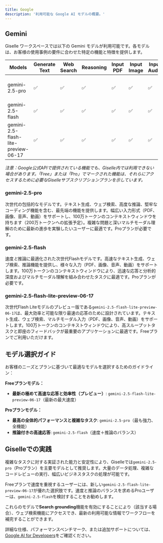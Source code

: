 ```yaml
---
title: Google
description: '利用可能な Google AI モデルの概要。'
---
```


## Gemini
Giselle ワークスペースでは以下の Gemini モデルが利用可能です。各モデルは、お客様の使用事例の要件に合わせた特定の機能と特徴を提供します。

| Models | Generate Text | Web Search | Reasoning | Input PDF | Input Image | Input Audio | Input Video | Context Window | Plan@Giselle |
| --------------------------------- | --------------| ------------ | ----------- | ----------- | ------------- | ------------ | ------------ | ----------------- | --------------- |
| gemini-2.5-pro | ✅ | ✅ | ✅ | ✅ | ✅ | ✅ | ✅ | 1M tokens (2M soon) | Pro |
| gemini-2.5-flash | ✅ | ✅ | ✅ | ✅ | ✅ | ✅ | ✅ | 1M tokens | Pro |
| gemini-2.5-flash-lite-preview-06-17 | ✅ | ✅ | ✅ | ✅ | ✅ | ✅ | ✅ | 1M tokens | Free |

*注意：Google公式APIで提供されている機能でも、Giselle内では利用できない場合があります。「Free」または「Pro」でマークされた機能は、それらにアクセスするために必要なGiselleサブスクリプションプランを示しています。*

### gemini-2.5-pro
次世代の包括的なモデルです。テキスト生成、ウェブ検索、高度な推論、堅牢なコーディング機能を含む、最先端の機能を提供します。幅広い入力形式（PDF、画像、音声、動画）をサポートし、100万トークンのコンテキストウィンドウを持ちます（200万トークンへの拡張予定）。複雑な問題と深いマルチモーダル理解のために最新の進歩を実験したいユーザーに最適です。Proプランが必要です。

### gemini-2.5-flash
速度*と*推論に最適化された次世代Flashモデルです。高速なテキスト生成、ウェブ検索、推論機能を提供し、様々な入力（PDF、画像、音声、動画）をサポートします。100万トークンのコンテキストウィンドウにより、迅速な応答と分析的深度およびマルチモーダル理解を組み合わせたタスクに最適です。Proプランが必要です。

### gemini-2.5-flash-lite-preview-06-17
次世代Flash Liteモデルのプレビュー版である`gemini-2.5-flash-lite-preview-06-17`は、最大効率と可能な限り最速の応答のために設計されています。テキスト生成、ウェブ検索、マルチモーダル入力（PDF、画像、音声、動画）をサポートします。100万トークンのコンテキストウィンドウにより、高スループットタスクと即座のフィードバックが最重要のアプリケーションに最適です。Freeプランでご利用いただけます。

## モデル選択ガイド
お客様のニーズとプランに基づいて最適なモデルを選択するためのガイドライン：

**Freeプランモデル：**
* **最新の極めて高速な応答と効率性（プレビュー）**: `gemini-2.5-flash-lite-preview-06-17`（最新の最大速度）

**Proプランモデル：**
* **最高の全体的パフォーマンスと複雑なタスク**: `gemini-2.5-pro`（最も強力、全機能）
* **推論付きの高速応答**: `gemini-2.5-flash`（速度＋推論のバランス）

## Giselleでの実践
複雑なタスクに対する実証された能力と安定性により、Giselleでは`gemini-2.5-pro`（Proプラン）を主要モデルとして推奨します。大量のデータ処理、複雑なコードレビューの実行、幅広いビジネスタスクの処理が可能です。

Freeプランで速度を重視するユーザーには、新しい`gemini-2.5-flash-lite-preview-06-17`が優れた選択肢です。速度と推論のバランスを求めるProユーザーは、`gemini-2.5-flash`を検討することをお勧めします。

これらのモデルで**Search grounding**機能を有効にすることにより（該当する場合）、ウェブ検索機能にアクセスでき、最新の利用可能な情報でワークフローを補完することができます。

詳細な仕様、パフォーマンスベンチマーク、または追加サポートについては、[Google AI for Developers](https://ai.google.dev/gemini-api/docs/models)をご確認ください。
